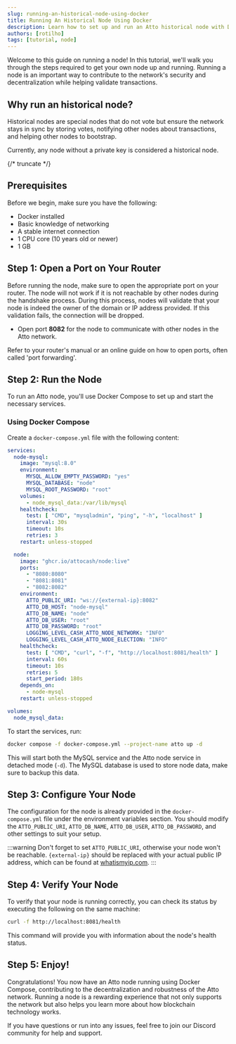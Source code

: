 ```yaml
---
slug: running-an-historical-node-using-docker
title: Running An Historical Node Using Docker
description: Learn how to set up and run an Atto historical node with Docker, helping the entire network stay on track. By storing and sharing votes, assisting with transaction verification, and supporting new nodes as they join, you’ll strengthen the Atto network’s stability, boost its security, and keep the blockchain in sync.
authors: [rotilho]
tags: [tutorial, node]
---
```


Welcome to this guide on running a node! In this tutorial, we'll walk you through the steps required to get your own node up and running. Running a node is an important way to contribute to the network's security and decentralization while helping validate transactions.

## Why run an historical node?
Historical nodes are special nodes that do not vote but ensure the network stays in sync by storing votes, notifying other nodes about transactions, and helping other nodes to bootstrap.

Currently, any node without a private key is considered a historical node.

{/* truncate */}

## Prerequisites

Before we begin, make sure you have the following:

- Docker installed
- Basic knowledge of networking
- A stable internet connection
- 1 CPU core (10 years old or newer)
- 1 GB

## Step 1: Open a Port on Your Router

Before running the node, make sure to open the appropriate port on your router. The node will not work if it is not reachable by other nodes during the handshake process. During this process, nodes will validate that your node is indeed the owner of the domain or IP address provided. If this validation fails, the connection will be dropped.

- Open port **8082** for the node to communicate with other nodes in the Atto network.

Refer to your router's manual or an online guide on how to open ports, often called 'port forwarding'.

## Step 2: Run the Node

To run an Atto node, you'll use Docker Compose to set up and start the necessary services.

### Using Docker Compose

Create a `docker-compose.yml` file with the following content:

```yaml
services:
  node-mysql:
    image: "mysql:8.0"
    environment:
      MYSQL_ALLOW_EMPTY_PASSWORD: "yes"
      MYSQL_DATABASE: "node"
      MYSQL_ROOT_PASSWORD: "root"
    volumes:
      - node_mysql_data:/var/lib/mysql
    healthcheck:
      test: [ "CMD", "mysqladmin", "ping", "-h", "localhost" ]
      interval: 30s
      timeout: 10s
      retries: 3
    restart: unless-stopped

  node:
    image: "ghcr.io/attocash/node:live"
    ports:
      - "8080:8080"
      - "8081:8081"
      - "8082:8082"
    environment:
      ATTO_PUBLIC_URI: "ws://{external-ip}:8082"
      ATTO_DB_HOST: "node-mysql"
      ATTO_DB_NAME: "node"
      ATTO_DB_USER: "root"
      ATTO_DB_PASSWORD: "root"
      LOGGING_LEVEL_CASH_ATTO_NODE_NETWORK: "INFO"
      LOGGING_LEVEL_CASH_ATTO_NODE_ELECTION: "INFO"
    healthcheck:
      test: [ "CMD", "curl", "-f", "http://localhost:8081/health" ]
      interval: 60s
      timeout: 10s
      retries: 5
      start_period: 180s
    depends_on:
      - node-mysql
    restart: unless-stopped

volumes:
  node_mysql_data:
```

To start the services, run:

```bash
docker compose -f docker-compose.yml --project-name atto up -d
```

This will start both the MySQL service and the Atto node service in detached mode (`-d`). The MySQL database is used to store node data, make sure to backup this data.

## Step 3: Configure Your Node

The configuration for the node is already provided in the `docker-compose.yml` file under the environment variables section. You should modify the `ATTO_PUBLIC_URI`, `ATTO_DB_NAME`, `ATTO_DB_USER`, `ATTO_DB_PASSWORD`, and other settings to suit your setup.

:::warning
Don't forget to set `ATTO_PUBLIC_URI`, otherwise your node won't be reachable. `{external-ip}` should be replaced with your actual public IP address, which can be found at [whatismyip.com](https://www.whatismyip.com).
:::

## Step 4: Verify Your Node

To verify that your node is running correctly, you can check its status by executing the following on the same machine:

```bash
curl -f http://localhost:8081/health
```

This command will provide you with information about the node's health status.

## Step 5: Enjoy!

Congratulations! You now have an Atto node running using Docker Compose, contributing to the decentralization and robustness of the Atto network. Running a node is a rewarding experience that not only supports the network but also helps you learn more about how blockchain technology works.

If you have questions or run into any issues, feel free to join our Discord community for help and support.
